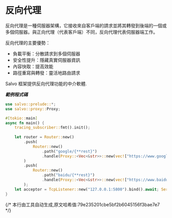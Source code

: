 # 反向代理

反向代理是一種伺服器架構，它接收來自客戶端的請求並將其轉發到後端的一個或多個伺服器。與正向代理（代表客戶端）不同，反向代理代表伺服器端工作。

反向代理的主要優勢：
- 負載平衡：分散請求到多個伺服器
- 安全性提升：隱藏真實伺服器資訊
- 內容快取：提高效能
- 路徑重寫與轉發：靈活地路由請求

Salvo 框架提供反向代理功能的中介軟體.

_**範例程式碼**_ 

```rust
use salvo::prelude::*;
use salvo::proxy::Proxy;

#[tokio::main]
async fn main() {
    tracing_subscriber::fmt().init();
    
    let router = Router::new()
        .push(
            Router::new()
                .path("google/{**rest}")
                .handle(Proxy::<Vec<&str>>::new(vec!["https://www.google.com"])),
        )
        .push(
            Router::new()
                .path("baidu/{**rest}")
                .handle(Proxy::<Vec<&str>>::new(vec!["https://www.baidu.com"])),
        );
    let acceptor = TcpListener::new("127.0.0.1:5800").bind().await; Server::new(acceptor).serve(router).await;
}
```
{/* 本行由工具自动生成,原文哈希值:79e235201cbe5bf2b6045156f3bae7e7 */}